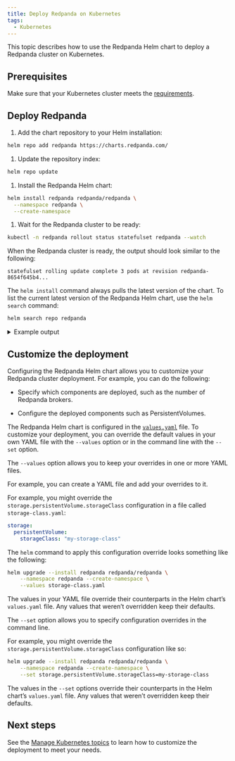 ```yaml
---
title: Deploy Redpanda on Kubernetes
tags:
  - Kubernetes
---
```


<head>
    <meta name="title" content="Deploy Redpanda using the Helm Chart | Redpanda Docs"/>
    <meta name="description" content="Use the Redpanda Helm chart to deploy a Redpanda cluster on Kubernetes."/>
</head>


This topic describes how to use the Redpanda Helm chart to deploy a Redpanda cluster on Kubernetes.

## Prerequisites

Make sure that your Kubernetes cluster meets the [requirements](../kubernetes-cluster-requirements).

## Deploy Redpanda

1. Add the chart repository to your Helm installation:

  ```bash
  helm repo add redpanda https://charts.redpanda.com/
  ```

1. Update the repository index:

  ```bash
  helm repo update
  ```

1. Install the Redpanda Helm chart:

  ```bash
  helm install redpanda redpanda/redpanda \
    --namespace redpanda \
    --create-namespace
  ```

1. Wait for the Redpanda cluster to be ready:

  ```bash
  kubectl -n redpanda rollout status statefulset redpanda --watch
  ```

  When the Redpanda cluster is ready, the output should look similar to the following:

  ```
  statefulset rolling update complete 3 pods at revision redpanda-8654f645b4...
  ```

The `helm install` command always pulls the latest version of the chart. To list the current latest version of the Redpanda Helm chart, use the `helm search` command:

```bash
helm search repo redpanda
```

<details>
<summary>
Example output
</summary>

```
NAME             	CHART VERSION	APP VERSION	DESCRIPTION                                      
redpanda/redpanda	2.4.0        	v22.3.9    	Redpanda is the real-time engine for modern apps.
redpanda/console 	0.3.3        	v2.0.2     	Helm chart to deploy Redpanda Console.
```

The Redpanda Helm chart is the top result (`redpanda/redpanda`).

</details>

## Customize the deployment

Configuring the Redpanda Helm chart allows you to customize your Redpanda cluster deployment. For example, you can do the following: 

- Specify which components are deployed, such as the number of Redpanda brokers.

- Configure the deployed components such as PersistentVolumes.

The Redpanda Helm chart is configured in the [`values.yaml`](https://github.com/redpanda-data/helm-charts/blob/main/charts/redpanda/values.yaml) file. To customize your deployment, you can override the default values in your own YAML file with the `--values` option or in the command line with the `--set` option.

<Tabs>
<TabItem value="values" label="--values" default>

The `--values` option allows you to keep your overrides in one or more YAML files.

For example, you can create a YAML file and add your overrides to it.

For example, you might override the `storage.persistentVolume.storageClass` configuration in a file called `storage-class.yaml`:

```yaml
storage:
  persistentVolume:
    storageClass: "my-storage-class"
```

The `helm` command to apply this configuration override looks something like the following:

```bash
helm upgrade --install redpanda redpanda/redpanda \
    --namespace redpanda --create-namespace \
    --values storage-class.yaml
```

The values in your YAML file override their counterparts in the Helm chart’s `values.yaml` file. Any values that weren’t overridden keep their defaults.

</TabItem>
<TabItem value="set" label="--set" default>

The `--set` option allows you to specify configuration overrides in the command line.

For example, you might override the `storage.persistentVolume.storageClass` configuration like so:

```bash
helm upgrade --install redpanda redpanda/redpanda \
    --namespace redpanda --create-namespace \
    --set storage.persistentVolume.storageClass=my-storage-class
```

The values in the `--set` options override their counterparts in the Helm chart’s `values.yaml` file. Any values that weren’t overridden keep their defaults.

</TabItem>
</Tabs>

## Next steps

See the [Manage Kubernetes topics](../../../../../manage/kubernetes) to learn how to customize the deployment to meet your needs.

